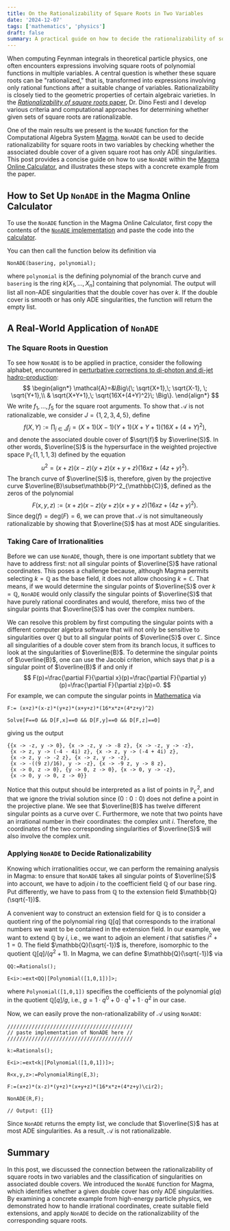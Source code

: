 ```yaml
---
title: On the Rationalizability of Square Roots in Two Variables
date: '2024-12-07'
tags: ['mathematics', 'physics']
draft: false
summary: A practical guide on how to decide the rationalizability of square roots in two variables using Magma.
---
```


When computing Feynman integrals in theoretical particle physics, one often encounters expressions involving square roots of polynomial functions in multiple variables. A central question is whether these square roots can be "rationalized," that is, transformed into expressions involving only rational functions after a suitable change of variables. Rationalizability is closely tied to the geometric properties of certain algebraic varieties. In the [*Rationalizability of square roots* paper](https://arxiv.org/abs/2006.07121), Dr. Dino Festi and I develop various criteria and computational approaches for determining whether given sets of square roots are rationalizable.

One of the main results we present is the `NonADE` function for the Computational Algebra System [Magma](http://magma.maths.usyd.edu.au/magma/). `NonADE` can be used to decide rationalizability for square roots in two variables by checking whether the associated double cover of a given square root has only ADE singularities. This post provides a concise guide on how to use `NonADE` within the [Magma Online Calculator](http://magma.maths.usyd.edu.au/calc/), and illustrates these steps with a concrete example from the paper.

## How to Set Up `NonADE` in the Magma Online Calculator

To use the `NonADE` function in the Magma Online Calculator, first copy the contents of the [`NonADE` implementation](https://raw.githubusercontent.com/marcobesier/rationalizability-of-square-roots/refs/heads/master/NonADE.txt) and paste the code into the [calculator](http://magma.maths.usyd.edu.au/calc/).

You can then call the function below its definition via

```
NonADE(basering, polynomial);
````

where `polynomial` is the defining polynomial of the branch curve and `basering` is the ring $k[X_1,...,X_n]$ containing that polynomial.
The output will list all non-ADE singularities that the double cover has over $k$.
If the double cover is smooth or has only ADE singularities, the function will return the empty list.

## A Real-World Application of `NonADE`

### The Square Roots in Question

To see how `NonADE` is to be applied in practice, consider the following alphabet, encountered in [perturbative corrections to di-photon and di-jet hadro-production](https://arxiv.org/pdf/1712.02537):
$$
\begin{align*}
    \mathcal{A}=&\Big\{\; \sqrt{X+1},\; \sqrt{X-1}, \; \sqrt{Y+1},\\  & \sqrt{X+Y+1},\; \sqrt{16X+(4+Y)^2}\; \Big\}.
\end{align*}
$$
We write $f_1,..., f_5$ for the square root arguments.
To show that $\mathcal{A}$ is not rationalizable, we consider $J=\{1, 2, 3, 4, 5\}$, define
$$
f(X,Y):=\prod_{j\in J} f_j=(X+1)(X-1)(Y+1)(X+Y+1)(16X+(4+Y)^2),
$$
and denote the associated double cover of $\sqrt{f}$ by $\overline{S}$.
In other words, $\overline{S}$ is the hypersurface in the weighted projective space $\mathbb{P}_\mathbb{C}(1,1,1,3)$ defined by the equation
$$
\begin{equation*}
    u^2=(x+z)(x-z)(y+z)(x+y+z)(16xz+(4z+y)^2).
\end{equation*}
$$
The branch curve of $\overline{S}$ is, therefore, given by the projective curve $\overline{B}\subset\mathbb{P}^2_{\mathbb{C}}$, defined as the zeros of the polynomial
$$
\begin{equation*}
    F(x,y,z):=(x+z)(x-z)(y+z)(x+y+z)(16xz+(4z+y)^2).
\end{equation*}
$$
Since $\text{deg}(f)=\text{deg}(F)=6$, we can prove that $\mathcal{A}$ is not simultaneously rationalizable by showing that $\overline{S}$ has at most ADE singularities.

### Taking Care of Irrationalities

Before we can use `NonADE`, though, there is one important subtlety that we have to address first:
not all singular points of $\overline{S}$ have rational coordinates. 
This poses a challenge because, although Magma permits selecting $k=\mathbb{Q}$ as the base field, it does not allow choosing $k=\mathbb{C}$.
That means, if we would determine the singular points of $\overline{S}$ over $k=\mathbb{Q}$, `NonADE` would only classify the singular points of $\overline{S}$ that have purely rational coordinates and would, therefore, miss two of the singular points that $\overline{S}$ has over the complex numbers.

We can resolve this problem by first computing the singular points with a different computer algebra software that will not only be sensitive to singularities over $\mathbb{Q}$ but to all singular points of $\overline{S}$ over $\mathbb{C}$.
Since all singularities of a double cover stem from its branch locus, it suffices to look at the singularities of $\overline{B}$.
To determine the singular points of $\overline{B}$, one can use the Jacobi criterion, which says that $p$ is a singular point of $\overline{B}$ if and only if
$$
F(p)=\frac{\partial F}{\partial x}(p)=\frac{\partial F}{\partial y}(p)=\frac{\partial F}{\partial z}(p)=0.
$$
For example, we can compute the singular points in [Mathematica](https://www.wolfram.com/mathematica/) via

```
F:= (x+z)*(x-z)*(y+z)*(x+y+z)*(16*x*z+(4*z+y)^2)

Solve[F==0 && D[F,x]==0 && D[F,y]==0 && D[F,z]==0]
```

giving us the output

```
{{x -> -z, y -> 0}, {x -> -z, y -> -8 z}, {x -> -z, y -> -z},
 {x -> z, y -> (-4 - 4i) z}, {x -> z, y -> (-4 + 4i) z},
 {x -> z, y -> -2 z}, {x -> z, y -> -z},
 {x -> -((9 z)/16), y -> -z}, {x -> -9 z, y -> 8 z},
 {x -> 0, z -> 0}, {y -> 0, z -> 0}, {x -> 0, y -> -z},
 {x -> 0, y -> 0, z -> 0}}
```


Notice that this output should be interpreted as a list of points in $\mathbb{P}_\mathbb{C}^2$, and that we ignore the trivial solution since $(0:0:0)$ does not define a point in the projective plane.
We see that $\overline{B}$ has twelve different singular points as a curve over $\mathbb{C}$.
Furthermore, we note that two points have an irrational number in their coordinates:
the complex unit $i$.
Therefore, the coordinates of the two corresponding singularities of $\overline{S}$ will also involve the complex unit.

### Applying `NonADE` to Decide Rationalizability

Knowing which irrationalities occur, we can perform the remaining analysis in Magma:
to ensure that `NonADE` takes all singular points of $\overline{S}$ into account, we have to adjoin $i$ to the coefficient field $\mathbb{Q}$ of our base ring.
Put differently, we have to pass from $\mathbb{Q}$ to the extension field $\mathbb{Q}(\sqrt{-1})$.

A convenient way to construct an extension field for $\mathbb{Q}$ is to consider a quotient ring of the polynomial ring $\mathbb{Q}[q]$ that corresponds to the irrational numbers we want to be contained in the extension field.
In our example, we want to extend $\mathbb{Q}$ by $i$, i.e., we want to adjoin an element $i$ that satisfies $i^2+1=0$.
The field $\mathbb{Q}(\sqrt{-1})$ is, therefore, isomorphic to the quotient $\mathbb{Q}[q]/(q^2+1)$. 
In Magma, we can define $\mathbb{Q}(\sqrt{-1})$ via
```
QQ:=Rationals();

E<i>:=ext<QQ|[Polynomial([1,0,1])]>; 
```

where `Polynomial([1,0,1])` specifies the coefficients of the polynomial $g(q)$ in the quotient $\mathbb{Q}[q]/g$, i.e., $g=1\cdot q^0+0\cdot q^1+1\cdot q^2$ in our case.

Now, we can easily prove the non-rationalizability of $\mathcal{A}$ using `NonADE`:

```
/////////////////////////////////////////
// paste implementation of NonADE here //
/////////////////////////////////////////

k:=Rationals();

E<i>:=ext<k|[Polynomial([1,0,1])]>;

R<x,y,z>:=PolynomialRing(E,3);

F:=(x+z)*(x-z)*(y+z)*(x+y+z)*(16*x*z+(4*z+y)\cir2);

NonADE(R,F);

// Output: {[]}
```

Since `NonADE` returns the empty list, we conclude that $\overline{S}$ has at most ADE singularities.
As a result, $\mathcal{A}$ is not rationalizable.

## Summary

In this post, we discussed the connection between the rationalizability of square roots in two variables and the classification of singularities on associated double covers. We introduced the `NonADE` function for Magma, which identifies whether a given double cover has only ADE singularities. By examining a concrete example from high-energy particle physics, we demonstrated how to handle irrational coordinates, create suitable field extensions, and apply `NonADE` to decide on the rationalizability of the corresponding square roots.